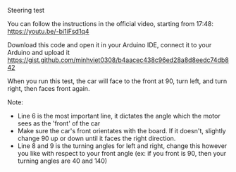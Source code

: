 Steering test 

You can follow the instructions in the official video, starting from 17:48: 
https://youtu.be/-bi1iFsd1q4

Download this code and open it in your Arduino IDE, connect it to your Arduino and upload it 
https://gist.github.com/minhviet0308/b4aacec438c96ed28a8d8eedc74db842

When you run this test, the car will face to the front at 90, turn left, and turn right, then faces front again.

Note: 
- Line 6 is the most important line, it dictates the angle which the motor sees as the 'front' of the car 
- Make sure the car's front orientates with the board. If it doesn't, slightly change 90 up or down until it faces the right direction.
- Line 8 and 9 is the turning angles for left and right, change this however you like with respect to your front angle (ex: if you front is 90, then
your turning angles are 40 and 140)
